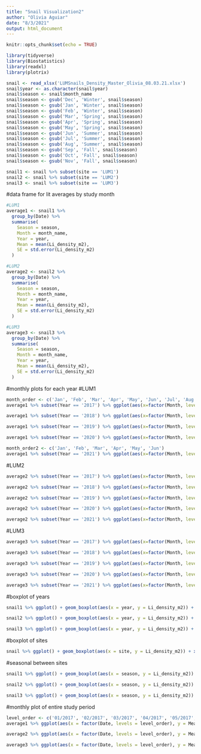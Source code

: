 ```yaml
---
title: "Snail Visualization2"
author: "Olivia Aguiar"
date: "8/3/2021"
output: html_document
---
```


```r
knitr::opts_chunk$set(echo = TRUE)
```

```r
library(tidyverse)
library(Biostatistics)
library(readxl)
library(plotrix)
```

```r
snail <- read_xlsx('LUMSnails_Density_Master_Olivia_08.03.21.xlsx')
snail$year <- as.character(snail$year)
snail$season <- snail$month_name
snail$season <- gsub('Dec', 'Winter', snail$season)
snail$season <- gsub('Jan', 'Winter', snail$season)
snail$season <- gsub('Feb', 'Winter', snail$season)
snail$season <- gsub('Mar', 'Spring', snail$season)
snail$season <- gsub('Apr', 'Spring', snail$season)
snail$season <- gsub('May', 'Spring', snail$season)
snail$season <- gsub('Jun', 'Summer', snail$season)
snail$season <- gsub('Jul', 'Summer', snail$season)
snail$season <- gsub('Aug', 'Summer', snail$season)
snail$season <- gsub('Sep', 'Fall', snail$season)
snail$season <- gsub('Oct', 'Fall', snail$season)
snail$season <- gsub('Nov', 'Fall', snail$season)

snail1 <- snail %>% subset(site == 'LUM1')
snail2 <- snail %>% subset(site == 'LUM2')
snail3 <- snail %>% subset(site == 'LUM3')
```

#data frame for lit averages by study month
```r
#LUM1
average1 <- snail1 %>%
  group_by(Date) %>%
  summarise(
    Season = season,
    Month = month_name,
    Year = year,
    Mean = mean(Li_density_m2),
    SE = std.error(Li_density_m2)
  )

#LUM2
average2 <- snail2 %>%
  group_by(Date) %>%
  summarise(
    Season = season,
    Month = month_name,
    Year = year,
    Mean = mean(Li_density_m2),
    SE = std.error(Li_density_m2)
  )

#LUM3
average3 <- snail3 %>%
  group_by(Date) %>%
  summarise(
    Season = season,
    Month = month_name,
    Year = year,
    Mean = mean(Li_density_m2),
    SE = std.error(Li_density_m2)
  )
```

#monthly plots for each year
#LUM1
```r
month_order <- c('Jan', 'Feb', 'Mar', 'Apr', 'May', 'Jun', 'Jul', 'Aug', 'Sep', 'Oct', 'Nov', 'Dec')
average1 %>% subset(Year == '2017') %>% ggplot(aes(x=factor(Month, levels = month_order), y=Mean)) + geom_point(aes(x=factor(Month, levels = month_order), y=Mean)) + ggtitle('LUM1 2017 Densities') + geom_errorbar(aes(ymin=Mean-SE, ymax=Mean+SE)) + xlab('Month') + ylab('Littoraria Density (m2)')

average1 %>% subset(Year == '2018') %>% ggplot(aes(x=factor(Month, levels = month_order), y=Mean)) + geom_point(aes(x=factor(Month, levels = month_order), y=Mean)) + ggtitle('LUM1 2018 Densities') + geom_errorbar(aes(ymin=Mean-SE, ymax=Mean+SE)) + xlab('Month') + ylab('Littoraria Density (m2)')

average1 %>% subset(Year == '2019') %>% ggplot(aes(x=factor(Month, levels = month_order), y=Mean)) + geom_point(aes(x=factor(Month, levels = month_order), y=Mean)) + ggtitle('LUM1 2019 Densities') + geom_errorbar(aes(ymin=Mean-SE, ymax=Mean+SE)) + xlab('Month') + ylab('Littoraria Density (m2)')

average1 %>% subset(Year == '2020') %>% ggplot(aes(x=factor(Month, levels = month_order), y=Mean)) + geom_point(aes(x=factor(Month, levels = month_order), y=Mean)) + ggtitle('LUM1 2020 Densities') + geom_errorbar(aes(ymin=Mean-SE, ymax=Mean+SE)) + xlab('Month') + ylab('Littoraria Density (m2)')

month_order2 <- c('Jan', 'Feb', 'Mar', 'Apr', 'May', 'Jun')
average1 %>% subset(Year == '2021') %>% ggplot(aes(x=factor(Month, levels = month_order2), y=Mean)) + geom_point(aes(x=factor(Month, levels = month_order), y=Mean)) + ggtitle('LUM1 2021 Densities') + geom_errorbar(aes(ymin=Mean-SE, ymax=Mean+SE)) + xlab('Month') + ylab('Littoraria Density (m2)')
```

#LUM2
```r
average2 %>% subset(Year == '2017') %>% ggplot(aes(x=factor(Month, levels = month_order), y=Mean)) + geom_point(aes(x=factor(Month, levels = month_order), y=Mean)) + ggtitle('LUM2 2017 Densities') + geom_errorbar(aes(ymin=Mean-SE, ymax=Mean+SE)) + xlab('Month') + ylab('Littoraria Density (m2)')

average2 %>% subset(Year == '2018') %>% ggplot(aes(x=factor(Month, levels = month_order), y=Mean)) + geom_point(aes(x=factor(Month, levels = month_order), y=Mean)) + ggtitle('LUM2 2018 Densities') + geom_errorbar(aes(ymin=Mean-SE, ymax=Mean+SE)) + xlab('Month') + ylab('Littoraria Density (m2)')

average2 %>% subset(Year == '2019') %>% ggplot(aes(x=factor(Month, levels = month_order), y=Mean)) + geom_point(aes(x=factor(Month, levels = month_order), y=Mean)) + ggtitle('LUM2 2019 Densities') + geom_errorbar(aes(ymin=Mean-SE, ymax=Mean+SE)) + xlab('Month') + ylab('Littoraria Density (m2)')

average2 %>% subset(Year == '2020') %>% ggplot(aes(x=factor(Month, levels = month_order), y=Mean)) + geom_point(aes(x=factor(Month, levels = month_order), y=Mean)) + ggtitle('LUM2 2020 Densities') + geom_errorbar(aes(ymin=Mean-SE, ymax=Mean+SE)) + xlab('Month') + ylab('Littoraria Density (m2)')

average2 %>% subset(Year == '2021') %>% ggplot(aes(x=factor(Month, levels = month_order2), y=Mean)) + geom_point(aes(x=factor(Month, levels = month_order), y=Mean)) + ggtitle('LUM2 2021 Densities') + geom_errorbar(aes(ymin=Mean-SE, ymax=Mean+SE)) + xlab('Month') + ylab('Littoraria Density (m2)')
```

#LUM3
```r
average3 %>% subset(Year == '2017') %>% ggplot(aes(x=factor(Month, levels = month_order), y=Mean)) + geom_point(aes(x=factor(Month, levels = month_order), y=Mean)) + ggtitle('LUM3 2017 Densities') + geom_errorbar(aes(ymin=Mean-SE, ymax=Mean+SE)) + xlab('Month') + ylab('Littoraria Density (m2)')

average3 %>% subset(Year == '2018') %>% ggplot(aes(x=factor(Month, levels = month_order), y=Mean)) + geom_point(aes(x=factor(Month, levels = month_order), y=Mean)) + ggtitle('LUM3 2018 Densities') + geom_errorbar(aes(ymin=Mean-SE, ymax=Mean+SE)) + xlab('Month') + ylab('Littoraria Density (m2)')

average3 %>% subset(Year == '2019') %>% ggplot(aes(x=factor(Month, levels = month_order), y=Mean)) + geom_point(aes(x=factor(Month, levels = month_order), y=Mean)) + ggtitle('LUM3 2019 Densities') + geom_errorbar(aes(ymin=Mean-SE, ymax=Mean+SE)) + xlab('Month') + ylab('Littoraria Density (m2)')

average3 %>% subset(Year == '2020') %>% ggplot(aes(x=factor(Month, levels = month_order), y=Mean)) + geom_point(aes(x=factor(Month, levels = month_order), y=Mean)) + ggtitle('LUM3 2020 Densities') + geom_errorbar(aes(ymin=Mean-SE, ymax=Mean+SE)) + xlab('Month') + ylab('Littoraria Density (m2)')

average3 %>% subset(Year == '2021') %>% ggplot(aes(x=factor(Month, levels = month_order2), y=Mean)) + geom_point(aes(x=factor(Month, levels = month_order), y=Mean)) + ggtitle('LUM3 2021 Densities') + geom_errorbar(aes(ymin=Mean-SE, ymax=Mean+SE)) + xlab('Month') + ylab('Littoraria Density (m2)')
```

#boxplot of years
```r
snail1 %>% ggplot() + geom_boxplot(aes(x = year, y = Li_density_m2)) + xlab('Year') + ylab('Littoraria Density (m2)') + ggtitle('LUM1')

snail2 %>% ggplot() + geom_boxplot(aes(x = year, y = Li_density_m2)) + xlab('Year') + ylab('Littoraria Density (m2)') + ggtitle('LUM2')

snail3 %>% ggplot() + geom_boxplot(aes(x = year, y = Li_density_m2)) + xlab('Year') + ylab('Littoraria Density (m2)') + ggtitle('LUM3')
```

#boxplot of sites
```r
snail %>% ggplot() + geom_boxplot(aes(x = site, y = Li_density_m2)) + xlab('Site') + ylab('Littoraria Density (m2)')
```

#seasonal between sites
```r
snail1 %>% ggplot() + geom_boxplot(aes(x = season, y = Li_density_m2)) + xlab('Site') + ylab('Littoraria Density (m2)') + ggtitle('LUM1')

snail2 %>% ggplot() + geom_boxplot(aes(x = season, y = Li_density_m2)) + xlab('Site') + ylab('Littoraria Density (m2)') + ggtitle('LUM2')

snail3 %>% ggplot() + geom_boxplot(aes(x = season, y = Li_density_m2)) + xlab('Site') + ylab('Littoraria Density (m2)') + ggtitle('LUM3')
```

#monthly plot of entire study period
```r
level_order <- c('01/2017', '02/2017', '03/2017', '04/2017', '05/2017', '06/2017', '07/2017', '08/2017', '09/2017', '10/2017', '11/2017', '12/2017','01/2018', '02/2018', '03/2018', '04/2018', '05/2018', '06/2018', '07/2018', '08/2018', '09/2018', '10/2018', '11/2018', '12/2018','01/2019', '02/2019', '03/2019', '04/2019', '05/2019', '06/2019', '07/2019', '08/2019', '09/2019', '10/2019', '11/2019', '12/2019','01/2020', '02/2020', '03/2020', '04/2020', '05/2020', '06/2020', '07/2020', '08/2020', '09/2020', '10/2020', '11/2020', '12/2020','01/2021', '02/2021', '03/2021', '04/2021', '05/2021', '06/2021', '07/2021', '08/2021', '09/2021', '10/2021', '11/2021', '12/2021')
average1 %>% ggplot(aes(x = factor(Date, levels = level_order), y = Mean)) + geom_point(aes(x = factor(Date, levels = level_order), y = Mean)) + geom_errorbar(aes(ymin=Mean-SE, ymax=Mean+SE)) + theme(text = element_text(size = 9), axis.text.x = element_text(angle = 45), axis.ticks = element_blank()) + xlab('Date') + ylab('Littoraria Density (m2)') + ggtitle('LUM1')

average2 %>% ggplot(aes(x = factor(Date, levels = level_order), y = Mean)) + geom_point(aes(x = factor(Date, levels = level_order), y = Mean)) + geom_errorbar(aes(ymin=Mean-SE, ymax=Mean+SE)) + theme(text = element_text(size = 9), axis.text.x = element_text(angle = 45), axis.ticks = element_blank()) + xlab('Date') + ylab('Littoraria Density (m2)') + ggtitle('LUM2')

average3 %>% ggplot(aes(x = factor(Date, levels = level_order), y = Mean)) + geom_point(aes(x = factor(Date, levels = level_order), y = Mean)) + geom_errorbar(aes(ymin=Mean-SE, ymax=Mean+SE)) + theme(text = element_text(size = 9), axis.text.x = element_text(angle = 45), axis.ticks = element_blank()) + xlab('Date') + ylab('Littoraria Density (m2)') + ggtitle('LUM3')
```

